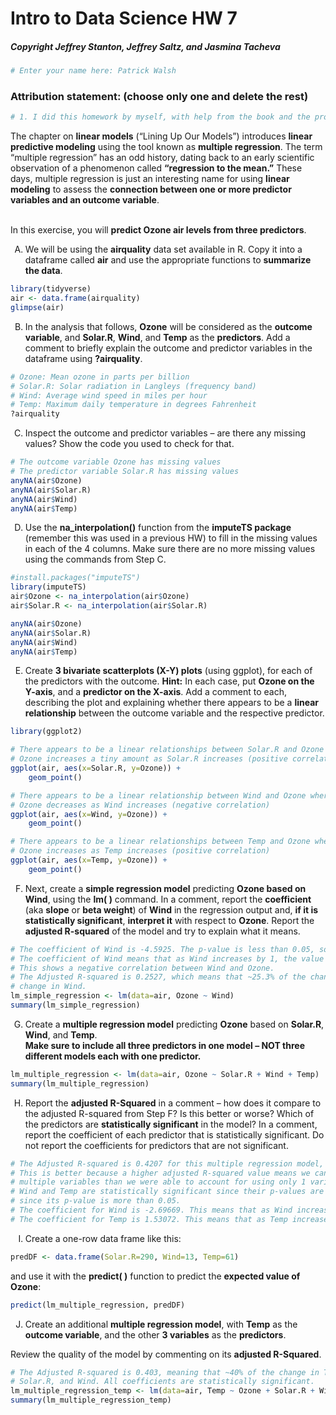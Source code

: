 # Intro to Data Science HW 7
##### Copyright Jeffrey Stanton, Jeffrey Saltz, and Jasmina Tacheva


```{r}
# Enter your name here: Patrick Walsh
```

### Attribution statement: (choose only one and delete the rest)


```{r}
# 1. I did this homework by myself, with help from the book and the professor.
```

The chapter on **linear models** (“Lining Up Our Models”) introduces **linear predictive modeling** using the tool known as **multiple regression**. The term “multiple regression” has an odd history, dating back to an early scientific observation of a phenomenon called **“regression to the mean.”** These days, multiple regression is just an interesting name for using **linear modeling** to assess the **connection between one or more predictor variables and an outcome variable**. 


<br>In this exercise, you will **predict Ozone air levels from three predictors**.

A.	We will be using the **airquality** data set available in R. Copy it into a dataframe called **air** and use the appropriate functions to **summarize the data**. 


```{r}
library(tidyverse)
air <- data.frame(airquality)
glimpse(air)
```

B.	In the analysis that follows, **Ozone** will be considered as the **outcome variable**, and **Solar.R**, **Wind**, and **Temp** as the **predictors**. Add a comment to briefly explain the outcome and predictor variables in the dataframe using **?airquality**.


```{r}
# Ozone: Mean ozone in parts per billion
# Solar.R: Solar radiation in Langleys (frequency band)
# Wind: Average wind speed in miles per hour
# Temp: Maximum daily temperature in degrees Fahrenheit
?airquality
```

C.	Inspect the outcome and predictor variables – are there any missing values? Show the code you used to check for that.


```{r}
# The outcome variable Ozone has missing values
# The predictor variable Solar.R has missing values
anyNA(air$Ozone)
anyNA(air$Solar.R)
anyNA(air$Wind)
anyNA(air$Temp)
```

D.	Use the **na_interpolation()** function from the **imputeTS package** (remember this was used in a previous HW) to fill in the missing values in each of the 4 columns. Make sure there are no more missing values using the commands from Step C.


```{r}
#install.packages("imputeTS")
library(imputeTS)
air$Ozone <- na_interpolation(air$Ozone)
air$Solar.R <- na_interpolation(air$Solar.R)

anyNA(air$Ozone)
anyNA(air$Solar.R)
anyNA(air$Wind)
anyNA(air$Temp)
```

E.	Create **3 bivariate scatterplots (X-Y) plots** (using ggplot), for each of the predictors with the outcome. **Hint:** In each case, put **Ozone on the Y-axis**, and a **predictor on the X-axis**. Add a comment to each, describing the plot and explaining whether there appears to be a **linear relationship** between the outcome variable and the respective predictor.


```{r}
library(ggplot2)
```


```{r}
# There appears to be a linear relationships between Solar.R and Ozone where
# Ozone increases a tiny amount as Solar.R increases (positive correlation)
ggplot(air, aes(x=Solar.R, y=Ozone)) +
    geom_point()
```


```{r}
# There appears to be a linear relationship between Wind and Ozone where
# Ozone decreases as Wind increases (negative correlation)
ggplot(air, aes(x=Wind, y=Ozone)) +
    geom_point()
```


```{r}
# There appears to be a linear relationships between Temp and Ozone where
# Ozone increases as Temp increases (positive correlation)
ggplot(air, aes(x=Temp, y=Ozone)) +
    geom_point()
```

F.	Next, create a **simple regression model** predicting **Ozone based on Wind**, using the **lm( )** command. In a comment, report the **coefficient** (aka **slope** or **beta weight**) of **Wind** in the regression output and, **if it is statistically significant**, **interpret it** with respect to **Ozone**. Report the **adjusted R-squared** of the model and try to explain what it means. 


```{r}
# The coefficient of Wind is -4.5925. The p-value is less than 0.05, so it is statistically significant.
# The coefficient of Wind means that as Wind increases by 1, the value for Ozone decreases by -4.5925.
# This shows a negative correlation between Wind and Ozone.
# The Adjusted R-squared is 0.2527, which means that ~25.3% of the change in Ozone can be explained by a
# change in Wind.
lm_simple_regression <- lm(data=air, Ozone ~ Wind)
summary(lm_simple_regression)
```

G.	Create a **multiple regression model** predicting **Ozone** based on **Solar.R**, **Wind**, and **Temp**.<br> **Make sure to include all three predictors in one model – NOT three different models each with one predictor.**


```{r}
lm_multiple_regression <- lm(data=air, Ozone ~ Solar.R + Wind + Temp)
summary(lm_multiple_regression)
```

H.	Report the **adjusted R-Squared** in a comment – how does it compare to the adjusted R-squared from Step F? Is this better or worse? Which of the predictors are **statistically significant** in the model? In a comment, report the coefficient of each predictor that is statistically significant. Do not report the coefficients for predictors that are not significant.


```{r}
# The Adjusted R-squared is 0.4207 for this multiple regression model, as opposed to 0.2527 for the simple regression model.
# This is better because a higher adjusted R-squared value means we can account for more of the change in Ozone using
# multiple variables than we were able to account for using only 1 variable.
# Wind and Temp are statistically significant since their p-values are less than 0.05, but Solar.R is not statistically significant
# since its p-value is more than 0.05.
# The coefficient for Wind is -2.69669. This means that as Wind increases by 1, Ozone will decrease by -2.69669.
# The coefficient for Temp is 1.53072. This means that as Temp increases by 1, Ozone will increase by 1.53072.
```

I.	Create a one-row data frame like this: 


```{r}
predDF <- data.frame(Solar.R=290, Wind=13, Temp=61)
```

 and use it with the **predict( )** function to predict the **expected value of Ozone**:


```{r}
predict(lm_multiple_regression, predDF)
```

J.	Create an additional **multiple regression model**, with **Temp** as the **outcome variable**, and the other **3 variables** as the **predictors**. 

Review the quality of the model by commenting on its **adjusted R-Squared**.  


```{r}
# The Adjusted R-squared is 0.403, meaning that ~40% of the change in Temp can be explained by a change in Ozone,
# Solar.R, and Wind. All coefficients are statistically significant.
lm_multiple_regression_temp <- lm(data=air, Temp ~ Ozone + Solar.R + Wind)
summary(lm_multiple_regression_temp)
```
